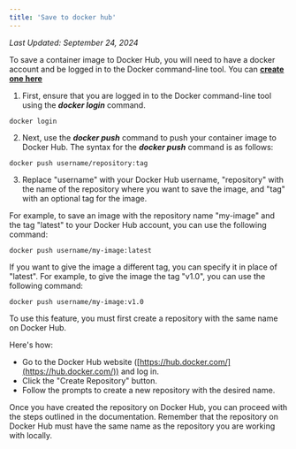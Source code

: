 ```yaml
---
title: 'Save to docker hub'
---
```


*Last Updated: September 24, 2024*


To save a container image to Docker Hub, you will need to have a docker account and be logged in to the Docker
command-line tool. You can **[create one here](https://hub.docker.com)**

1. First, ensure that you are logged in to the Docker command-line tool using the **_docker login_** command.

```shell
docker login
```

2. Next, use the **_docker push_** command to push your container image to Docker Hub. The syntax for the **_docker
   push_** command is as follows:

```shell
docker push username/repository:tag
```

3. Replace "username" with your Docker Hub username, "repository" with the name of the repository where you want to save
   the image, and "tag" with an optional tag for the image.

For example, to save an image with the repository name "my-image" and the tag "latest" to your Docker Hub account, you
can use the following command:

```shell
docker push username/my-image:latest
```

If you want to give the image a different tag, you can specify it in place of "latest". For example, to give the image
the tag "v1.0", you can use the following command:

```shell
docker push username/my-image:v1.0
```

To use this feature, you must first create a repository with the same name on Docker Hub.

Here's how:

- Go to the Docker Hub website ([https://hub.docker.com/](https://hub.docker.com/)) and log in.
- Click the "Create Repository" button.
- Follow the prompts to create a new repository with the desired name.

Once you have created the repository on Docker Hub, you can proceed with the steps outlined in the documentation.
Remember that the repository on Docker Hub must have the same name as the repository you are working with locally.
